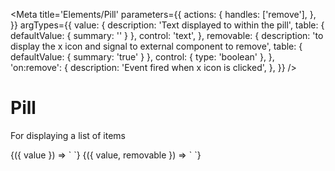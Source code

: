 
<Meta
  title='Elements/Pill'
  parameters={{
    actions: {
      handles: ['remove'],
    },
  }}
  argTypes={{
    value: {
      description: 'Text displayed to within the pill',
      table: { defaultValue: { summary: '' } },
      control: 'text',
    },
    removable: {
      description:
        'to display the x icon and signal to external component to remove',
      table: { defaultValue: { summary: 'true' } },
      control: { type: 'boolean' },
    },
    'on:remove': {
      description: 'Event fired when x icon is clicked',
    },
  }}
/>

# Pill

For displaying a list of items

<Canvas>
  <Story
    name='Primary'
    args={{
      value: 'cool pill',
    }}
  >
    {({ value }) => `
      <v-pill
        value='${value}'
      />
    `}
  </Story>
</Canvas>

<Canvas>
  <Story
    name='unremovable'
    args={{
      value: 'not removable',
      removable: 'false',
    }}
  >
    {({ value, removable }) => `
      <v-pill
        value='${value}'
        removable='${removable}'
      />
    `}
  </Story>
</Canvas>
